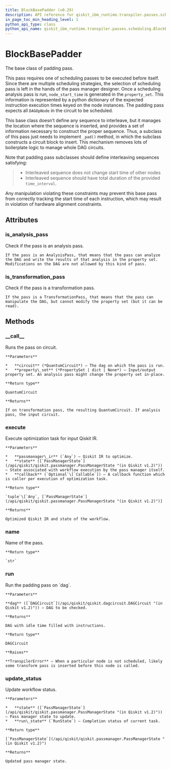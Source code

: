 ```yaml
---
title: BlockBasePadder (v0.29)
description: API reference for qiskit_ibm_runtime.transpiler.passes.scheduling.BlockBasePadder in qiskit-ibm-runtime v0.29
in_page_toc_min_heading_level: 1
python_api_type: class
python_api_name: qiskit_ibm_runtime.transpiler.passes.scheduling.BlockBasePadder
---
```


# BlockBasePadder

<Class id="qiskit_ibm_runtime.transpiler.passes.scheduling.BlockBasePadder" isDedicatedPage={true} github="https://github.com/Qiskit/qiskit-ibm-runtime/tree/stable/0.29/qiskit_ibm_runtime/transpiler/passes/scheduling/block_base_padder.py#L38-L645" signature="BlockBasePadder(schedule_idle_qubits=False, block_ordering_callable=None)" modifiers="class">
  The base class of padding pass.

  This pass requires one of scheduling passes to be executed before itself. Since there are multiple scheduling strategies, the selection of scheduling pass is left in the hands of the pass manager designer. Once a scheduling analysis pass is run, `node_start_time` is generated in the `property_set`. This information is represented by a python dictionary of the expected instruction execution times keyed on the node instances. The padding pass expects all `DAGOpNode` in the circuit to be scheduled.

  This base class doesn’t define any sequence to interleave, but it manages the location where the sequence is inserted, and provides a set of information necessary to construct the proper sequence. Thus, a subclass of this pass just needs to implement `_pad()` method, in which the subclass constructs a circuit block to insert. This mechanism removes lots of boilerplate logic to manage whole DAG circuits.

  Note that padding pass subclasses should define interleaving sequences satisfying:

  > *   Interleaved sequence does not change start time of other nodes
  > *   Interleaved sequence should have total duration of the provided `time_interval`.

  Any manipulation violating these constraints may prevent this base pass from correctly tracking the start time of each instruction, which may result in violation of hardware alignment constraints.

  ## Attributes

  ### is\_analysis\_pass

  <Attribute id="qiskit_ibm_runtime.transpiler.passes.scheduling.BlockBasePadder.is_analysis_pass">
    Check if the pass is an analysis pass.

    If the pass is an AnalysisPass, that means that the pass can analyze the DAG and write the results of that analysis in the property set. Modifications on the DAG are not allowed by this kind of pass.
  </Attribute>

  ### is\_transformation\_pass

  <Attribute id="qiskit_ibm_runtime.transpiler.passes.scheduling.BlockBasePadder.is_transformation_pass">
    Check if the pass is a transformation pass.

    If the pass is a TransformationPass, that means that the pass can manipulate the DAG, but cannot modify the property set (but it can be read).
  </Attribute>

  ## Methods

  ### \_\_call\_\_

  <Function id="qiskit_ibm_runtime.transpiler.passes.scheduling.BlockBasePadder.__call__" signature="__call__(circuit, property_set=None)">
    Runs the pass on circuit.

    **Parameters**

    *   **circuit** (*QuantumCircuit*) – The dag on which the pass is run.
    *   **property\_set** (*PropertySet | dict | None*) – Input/output property set. An analysis pass might change the property set in-place.

    **Return type**

    QuantumCircuit

    **Returns**

    If on transformation pass, the resulting QuantumCircuit. If analysis pass, the input circuit.
  </Function>

  ### execute

  <Function id="qiskit_ibm_runtime.transpiler.passes.scheduling.BlockBasePadder.execute" signature="execute(passmanager_ir, state, callback=None)">
    Execute optimization task for input Qiskit IR.

    **Parameters**

    *   **passmanager\_ir** (`Any`) – Qiskit IR to optimize.
    *   **state** ([`PassManagerState`](/api/qiskit/qiskit.passmanager.PassManagerState "(in Qiskit v1.2)")) – State associated with workflow execution by the pass manager itself.
    *   **callback** (`Optional`\[`Callable`]) – A callback function which is caller per execution of optimization task.

    **Return type**

    `tuple`\[`Any`, [`PassManagerState`](/api/qiskit/qiskit.passmanager.PassManagerState "(in Qiskit v1.2)")]

    **Returns**

    Optimized Qiskit IR and state of the workflow.
  </Function>

  ### name

  <Function id="qiskit_ibm_runtime.transpiler.passes.scheduling.BlockBasePadder.name" signature="name()">
    Name of the pass.

    **Return type**

    `str`
  </Function>

  ### run

  <Function id="qiskit_ibm_runtime.transpiler.passes.scheduling.BlockBasePadder.run" github="https://github.com/Qiskit/qiskit-ibm-runtime/tree/stable/0.29/qiskit_ibm_runtime/transpiler/passes/scheduling/block_base_padder.py#L102-L126" signature="run(dag)">
    Run the padding pass on `dag`.

    **Parameters**

    **dag** ([`DAGCircuit`](/api/qiskit/qiskit.dagcircuit.DAGCircuit "(in Qiskit v1.2)")) – DAG to be checked.

    **Returns**

    DAG with idle time filled with instructions.

    **Return type**

    DAGCircuit

    **Raises**

    **TranspilerError** – When a particular node is not scheduled, likely some transform pass is inserted before this node is called.
  </Function>

  ### update\_status

  <Function id="qiskit_ibm_runtime.transpiler.passes.scheduling.BlockBasePadder.update_status" signature="update_status(state, run_state)">
    Update workflow status.

    **Parameters**

    *   **state** ([`PassManagerState`](/api/qiskit/qiskit.passmanager.PassManagerState "(in Qiskit v1.2)")) – Pass manager state to update.
    *   **run\_state** (`RunState`) – Completion status of current task.

    **Return type**

    [`PassManagerState`](/api/qiskit/qiskit.passmanager.PassManagerState "(in Qiskit v1.2)")

    **Returns**

    Updated pass manager state.
  </Function>
</Class>

